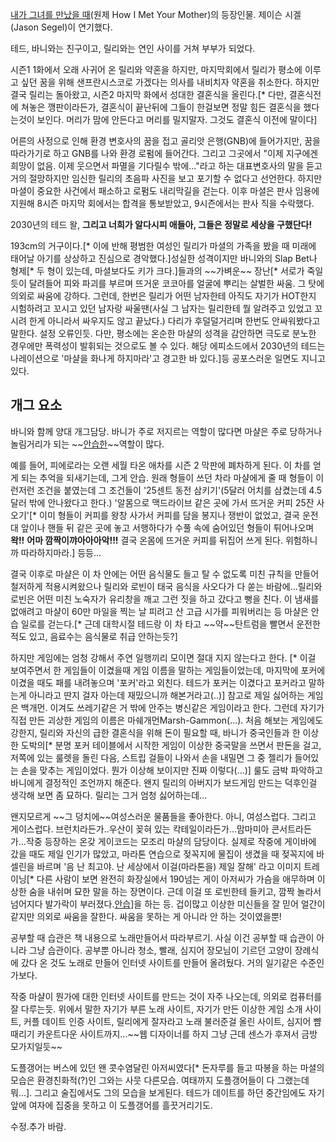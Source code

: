 [[내가 그녀를 만났을 때]](원제 How I Met Your Mother)의 등장인물. 제이슨 시겔(Jason Segel)이 연기했다.

테드, 바니와는 친구이고, 릴리와는 연인 사이를 거쳐 부부가 되었다. 

시즌1 1화에서 오래 사귀어 온 릴리와 약혼을 하지만, 마지막회에서 릴리가 평소에 이루고 싶던 꿈을 위해 샌프란시스코로 가겠다는 의사를 내비치자 약혼을 취소한다. 하지만 결국 릴리는 돌아왔고, 시즌2 마지막 화에서 성대한 결혼식을 올린다.[* 다만, 결혼식전에 쳐놓은 깽판이라든가, 결혼식이 끝난뒤에 그들이 한걸보면 정말 힘든 결혼식을 했다는것이 보인다. 머리가 맘에 안든다고 머리를 밀지말자. 그것도 결혼식 이전에 말이다]

어른의 사정으로 인해 환경 변호사의 꿈을 접고 골리앗 은행(GNB)에 들어가지만, 꿈을 따라가기로 하고 GNB를 나와 환경 로펌에 들어간다. 그리고 그곳에서 "이제 지구에겐 희망이 없음. 이제 웃으면서 파멸을 기다릴수 밖에..."라고 하는 대표변호사의 말을 듣고 거의 절망하지만 임신한 릴리의 초음파 사진을 보고 포기할 수 없다고 선언한다. 하지만 마셜이 중요한 사건에서 패소하고 로펌도 내리막길을 걷는다. 이후 마셜은 판사 임용에 지원해 8시즌 마지막 회에서는 합격을 통보받았고, 9시즌에서는 판사 직을 수락했다. 

2030년의 테드 왈, '''그리고 너희가 알다시피 애들아, 그들은 정말로 세상을 구했단다!'''

193cm의 거구이다.[* 이에 반해 평범한 여성인 릴리가 마셜의 가족을 봤을 때 미래에 태어날 아기를 상상하고 진심으로 경악했다.]성실한 성격이지만 바니와의 Slap Bet나 형제[* 두 형이 있는데, 마셜보다도 키가 크다.]들과의 ~~가벼운~~ 장난[* 서로가 죽일듯이 달려들어 피와 파괴를 부르며 뜨거운 코코아를 얼굴에 뿌리는 살벌한 싸움. 그 탓에 의외로 싸움에 강하다. 그런데, 한번은 릴리가 어떤 남자한테 아직도 자기가 HOT한지 시험하려고 꼬시고 있던 남자랑 싸울땐(사실 그 남자는 릴리한테 뭘 알려주고 있었고 꼬시려 한게 아니라서 싸우지도 않고 끝났다.) 다리가 후덜덜거리며 한번도 안싸워봤다고 말한다. 설정 오류인듯. 다만, 평소에는 온순한 마샬의 성격을 감안하면 극도로 분노한 경우에만 폭력성이 발휘되는 것으로도 볼 수 있다. 해당 에피소드에서 2030년의 테드는 나레이션으로 '마샬을 화나게 하지마라'고 경고한 바 있다.]등 공포스러운 일면도 지니고 있다.

== 개그 요소 ==

바니와 함께 양대 개그담당. 바니가 주로 저지르는 역할이 많다면 마샬은 주로 당하거나 놀림거리가 되는 ~~[[안습]]한~~역할이 많다.

예를 들어, 피에로라는 오랜 세월 타온 애차를 시즌 2 막판에 폐차하게 된다. 이 차를 얻게 되는 추억을 되새기는데, 그게 안습. 원래 형들이 쓰던 차라 마샬에게 줄 때 형들이 이런저런 조건을 붙였는데 그 조건들이 '25센트 동전 삼키기'(5달러 어치를 삼켰는데 4.5달러 밖에 안나왔다고 한다.) '알몸으로 맥드라이브 같은 곳에 가서 뜨거운 커피 25잔 사오기'[* 이미 형들이 커피를 왕창 사가서 커피를 담을 봉지나 쟁반이 없었고, 결국 운전대 앞이나 핸들 뒤 같은 곳에 놓고 서행하다가 수풀 속에 숨어있던 형들이 튀어나오며 '''왁!!''' '''어마 깜짝이꺄아아아악!!!''' 결국 온몸에 뜨거운 커피를 뒤집어 쓰게 된다. 위험하니까 따라하지마라.] 등등...

결국 이후로 마샬은 이 차 안에는 어떤 음식물도 들고 탈 수 없도록 미친 규칙을 만들어 철저하게 적용시켜왔으나 릴리와 로빈이 태국 음식을 사오다가 다 쏟는 바람에...릴리와 로빈은 어떤 미친 노숙자가 유리창을 깨고 그런 짓을 하고 갔다고 뻥을 친다. 이 냄새를 없애려고 마샬이 60만 마일을 찍는 날 피려고 산 고급 시가를 피워버리는 등 마샬은 안습 일로를 걷는다.[* 근데 대학시절 테드랑 이 차 타고 ~~약~~탄트럼을 빨면서 운전한 적도 있고, 음료수는 음식물로 취급 안하는듯?]

하지만 게임에는 엄청 강해서 주연 일행끼리 모이면 절대 지지 않는다고 한다. [* 이걸 보여주면서 한 게임들이 이겼을때 게임 이름을 말하는 게임들이었는데, 마지막에 포커에 이겼을 때도 패를 내려놓으며 '포커'라고 외친다. 테드가 포커는 이겼다고 포커라고 말하는게 아니라고 딴지 걸자 아는데 재밌으니까 해본거라고(..)]
참고로 제일 싫어하는 게임은 백개먼. 이겨도 쓰레기같은 거 밖에 안주는 병신같은 게임이라고 한다. 그런데 자기가 직접 만든 괴상한 게임의 이름은 마쉐개먼Marsh-Gammon(...). 처음 해보는 게임에도 강한지, 릴리와 자신의 급한 결혼식을 위해 돈이 필요할 때, 바니가 중국인들과 한 이상한 도박의[* 분명 포커 테이블에서 시작한 게임이 이상한 중국말을 쓰면서 판돈을 걸고, 저쪽에 있는 룰렛을 돌린 다음, 스트립 걸들이 나와서 손을 내밀면 그 중 젤리가 들어있는 손을 맞추는 게임이었다. 뭔가 이상해 보이지만 진짜 이렇다(...)] 룰도 금박 파악하고 바니에게 결정적인 조언까지 해준다. 
왠지 릴리의 아버지가 보드게임 만드는 덕후인걸 생각해 보면 좀 묘하다. 릴리는 그거 엄청 싫어하는데...

왠지모르게 ~~그 덩치에~~여성스러운 물품들을 좋아한다. 아니, 여성스럽다. 그리고 게이스럽다. 브런치라든가..우산이 꽂혀 있는 칵테일이라든가...맘마미아 콘서트라든가...작중 등장하는 온갖 게이코드는 모조리 마샬의 담당이다. 실제로 작중에 게이바에 갔을 때도 제일 인기가 많았고, 마라톤 연습으로 젖꼭지에 물집이 생겼을 때 젖꼭지에 바셀린을 바르며 '음 난 최고야. 난 세상에서 이걸(마라톤을) 제일 잘해' 라고 이미지 트레이닝[* 다른 사람이 보면 완전히 화장실에서 190넘는 게이 아저씨가 가슴을 애무하며 이상한 숨을 내쉬며 묘한 말을 하는 장면이다. 근데 이걸 또 로빈한테 들키고, 깜짝 놀라서 넘어지다 발가락이 부러졌다.[[안습]]]을 하는 등. 겁이많고 이상한 미신들을 잘 믿어 얼간이 같지만 의외로 싸움을 잘한다. 싸움을 못하는 게 아니라 안 하는 것이였을뿐!

공부할 때 습관은 책 내용으로 노래만들어서 따라부르기. 사실 이건 공부할 때 습관이 아니라 그냥 습관이다. 공부뿐 아니라 청소, 빨래, 심지어 장모님이 기르던 고양이 장례식에 갔다 온 것도 노래로 만들어 인터넷 사이트를 만들어 올려뒀다. 거의 일기같은 수준인가보다.

작중 마샬이 뭔가에 대한 인터넷 사이트를 만드는 것이 자주 나오는데, 의외로 컴퓨터를 잘 다루는듯. 위에서 말한 자기가 부른 노래 사이트, 자기가 만든 이상한 게임 소개 사이트, 커플 데이트 인증 사이트, 릴리에게 잘자라고 노래 불러준걸 올린 사이트, 심지어 뺨때리기 카운트다운 사이트까지...~~웹 디자이너를 하지 그냥 근데 센스가 후져서 금방 모가지일듯~~

도플갱어는 버스에 있던 왠 콧수염달린 아저씨였다[* 돈자루를 들고 따봉을 하는 마셜의 모습은 환경친화적(?)인 그와는 사뭇 다른모습. 여태까지 도플갱어들이 다 그랬는데 뭐...]. 그리고 술집에서도 그의 모습을 보게된다. 테드가 데이트를 하던 중간임에도 자기 앞에 여자에 집중을 못하고 이 도플갱어를 흘끗거리기도.

수정.추가 바람.
